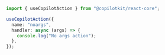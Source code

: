 
```ts 
import { useCopilotAction } from "@copilotkit/react-core";

useCopilotAction({
  name: "noargs",
  handler: async (args) => {
    console.log("No args action");
  },
});
```
      